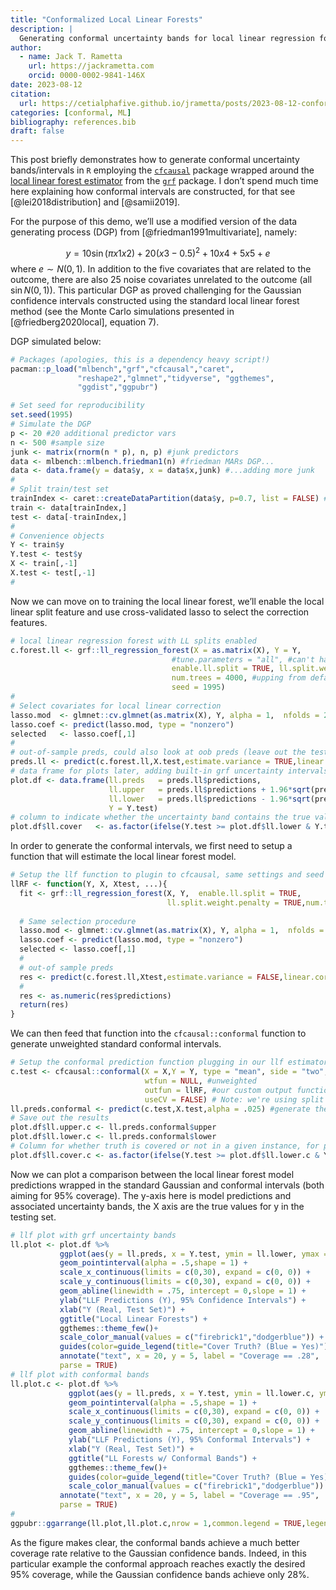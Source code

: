 ```yaml
---
title: "Conformalized Local Linear Forests"
description: |
  Generating conformal uncertainty bands for local linear regression forests 
author:
  - name: Jack T. Rametta 
    url: https://jackrametta.com
    orcid: 0000-0002-9841-146X
date: 2023-08-12
citation: 
  url: https://cetialphafive.github.io/jrametta/posts/2023-08-12-conformal/
categories: [conformal, ML]
bibliography: references.bib
draft: false
---
```


This post briefly demonstrates how to generate conformal uncertainty bands/intervals in `R` employing the [`cfcausal`](https://lihualei71.github.io/cfcausal/index.html) package wrapped around the [local linear forest estimator](https://grf-labs.github.io/grf/articles/llf.html) from the [`grf`](https://grf-labs.github.io/grf/index.html) package. I don't spend much time here explaining how conformal intervals are constructed, for that see [@lei2018distribution] and [@samii2019].

For the purpose of this demo, we'll use a modified version of the data generating process (DGP) from [@friedman1991multivariate], namely:

$$y=10 \sin (\pi x 1 x 2)+20(x 3-0.5)^2+10 x 4+5 x 5+e$$where $e \sim N(0,1)$. In addition to the five covariates that are related to the outcome, there are also 25 noise covariates unrelated to the outcome (all $\sin N(0,1)$). This particular DGP as proved challenging for the Gaussian confidence intervals constructed using the standard local linear forest method (see the Monte Carlo simulations presented in [@friedberg2020local], equation 7).

DGP simulated below:

```r
# Packages (apologies, this is a dependency heavy script!)  
pacman::p_load("mlbench","grf","cfcausal","caret",
               "reshape2","glmnet","tidyverse", "ggthemes",
               "ggdist","ggpubr")
```

```r
# Set seed for reproducibility 
set.seed(1995)
# Simulate the DGP
p <- 20 #20 additional predictor vars 
n <- 500 #sample size  
junk <- matrix(rnorm(n * p), n, p) #junk predictors 
data <- mlbench::mlbench.friedman1(n) #friedman MARs DGP...
data <- data.frame(y = data$y, x = data$x,junk) #...adding more junk
#
# Split train/test set
trainIndex <- caret::createDataPartition(data$y, p=0.7, list = FALSE) #70/30 split 
train <- data[trainIndex,]
test <- data[-trainIndex,]
#
# Convenience objects 
Y <- train$y
Y.test <- test$y
X <- train[,-1]
X.test <- test[,-1]
# 
```

Now we can move on to training the local linear forest, we'll enable the local linear split feature and use cross-validated lasso to select the correction features.

```r
# local linear regression forest with LL splits enabled 
c.forest.ll <- grf::ll_regression_forest(X = as.matrix(X), Y = Y, 
                                    #tune.parameters = "all", #can't have this with ll splits, IRL you'd want to do a custom tuning loop 
                                    enable.ll.split = TRUE, ll.split.weight.penalty = TRUE,
                                    num.trees = 4000, #upping from default for stable variance estimates 
                                    seed = 1995) 
# 
# Select covariates for local linear correction 
lasso.mod  <- glmnet::cv.glmnet(as.matrix(X), Y, alpha = 1,  nfolds = 20) #cross-validated lasso 
lasso.coef <- predict(lasso.mod, type = "nonzero")
selected   <- lasso.coef[,1] 
#
# out-of-sample preds, could also look at oob preds (leave out the testing set and use X instead)
preds.ll <- predict(c.forest.ll,X.test,estimate.variance = TRUE,linear.correction.variables = selected)
# data frame for plots later, adding built-in grf uncertainty intervals 
plot.df <- data.frame(ll.preds   = preds.ll$predictions,
                      ll.upper   = preds.ll$predictions + 1.96*sqrt(preds.ll$variance.estimates), #grf 95% confidence intervals
                      ll.lower   = preds.ll$predictions - 1.96*sqrt(preds.ll$variance.estimates),
                      Y = Y.test)
# column to indicate whether the uncertainty band contains the true value (for plotting)
plot.df$ll.cover   <- as.factor(ifelse(Y.test >= plot.df$ll.lower & Y.test <= plot.df$ll.upper,1,0))
```

In order to generate the conformal intervals, we first need to setup a function that will estimate the local linear forest model.

```r
# Setup the llf function to plugin to cfcausal, same settings and seed as above
llRF <- function(Y, X, Xtest, ...){
  fit <- grf::ll_regression_forest(X, Y,  enable.ll.split = TRUE,
                                   ll.split.weight.penalty = TRUE,num.trees = 4000,seed = 1995,...)
  
  # Same selection procedure 
  lasso.mod <- glmnet::cv.glmnet(as.matrix(X), Y, alpha = 1,  nfolds = 20) 
  lasso.coef <- predict(lasso.mod, type = "nonzero")
  selected <- lasso.coef[,1] 
  #
  # out-of sample preds
  res <- predict(c.forest.ll,Xtest,estimate.variance = FALSE,linear.correction.variables = selected) #turn off grf variance estimates 
  # 
  res <- as.numeric(res$predictions)
  return(res)
}
```

We can then feed that function into the `cfcausal::conformal` function to generate unweighted standard conformal intervals.

```r
# Setup the conformal prediction function plugging in our llf estimator 
c.test <- cfcausal::conformal(X = X,Y = Y, type = "mean", side = "two", 
                              wtfun = NULL, #unweighted 
                              outfun = llRF, #our custom output function
                              useCV = FALSE) # Note: we're using split conformal here, you could alternatively use CV+ by setting useCV = FALSE. 
ll.preds.conformal <- predict(c.test,X.test,alpha = .025) #generate the uncertainty bands, here we're .025
# Save out the results 
plot.df$ll.upper.c <- ll.preds.conformal$upper
plot.df$ll.lower.c <- ll.preds.conformal$lower
# Column for whether truth is covered or not in a given instance, for plotting 
plot.df$ll.cover.c <- as.factor(ifelse(Y.test >= plot.df$ll.lower.c & Y.test <= plot.df$ll.upper.c,1,0))
```

Now we can plot a comparison between the local linear forest model predictions wrapped in the standard Gaussian and conformal intervals (both aiming for 95% coverage). The y-axis here is model predictions and associated uncertainty bands, the X axis are the true values for y in the testing set.

```r
# llf plot with grf uncertainty bands 
ll.plot <- plot.df %>% 
           ggplot(aes(y = ll.preds, x = Y.test, ymin = ll.lower, ymax = ll.upper,color = ll.cover)) + 
           geom_pointinterval(alpha = .5,shape = 1) + 
           scale_x_continuous(limits = c(0,30), expand = c(0, 0)) +
           scale_y_continuous(limits = c(0,30), expand = c(0, 0)) +
           geom_abline(linewidth = .75, intercept = 0,slope = 1) + 
           ylab("LLF Predictions (Y), 95% Confidence Intervals") + 
           xlab("Y (Real, Test Set)") + 
           ggtitle("Local Linear Forests") +
           ggthemes::theme_few()+ 
           scale_color_manual(values = c("firebrick1","dodgerblue")) + 
           guides(color=guide_legend(title="Cover Truth? (Blue = Yes)")) + 
           annotate("text", x = 20, y = 5, label = "Coverage == .28",
           parse = TRUE)
# llf plot with conformal bands 
ll.plot.c <- plot.df %>% 
             ggplot(aes(y = ll.preds, x = Y.test, ymin = ll.lower.c, ymax = ll.upper.c,color = ll.cover.c)) + 
             geom_pointinterval(alpha = .5,shape = 1) + 
             scale_x_continuous(limits = c(0,30), expand = c(0, 0)) +
             scale_y_continuous(limits = c(0,30), expand = c(0, 0)) +
             geom_abline(linewidth = .75, intercept = 0,slope = 1) + 
             ylab("LLF Predictions (Y), 95% Conformal Intervals") + 
             xlab("Y (Real, Test Set)") + 
             ggtitle("LL Forests w/ Conformal Bands") +
             ggthemes::theme_few()+ 
             guides(color=guide_legend(title="Cover Truth? (Blue = Yes)")) + 
             scale_color_manual(values = c("firebrick1","dodgerblue")) + 
           annotate("text", x = 20, y = 5, label = "Coverage == .95",
           parse = TRUE)
# 
ggpubr::ggarrange(ll.plot,ll.plot.c,nrow = 1,common.legend = TRUE,legend = "bottom") 
```

As the figure makes clear, the conformal bands achieve a much better coverage rate relative to the Gaussian confidence bands. Indeed, in this particular example the conformal approach reaches exactly the desired 95% coverage, while the Gaussian confidence bands achieve only 28%.
